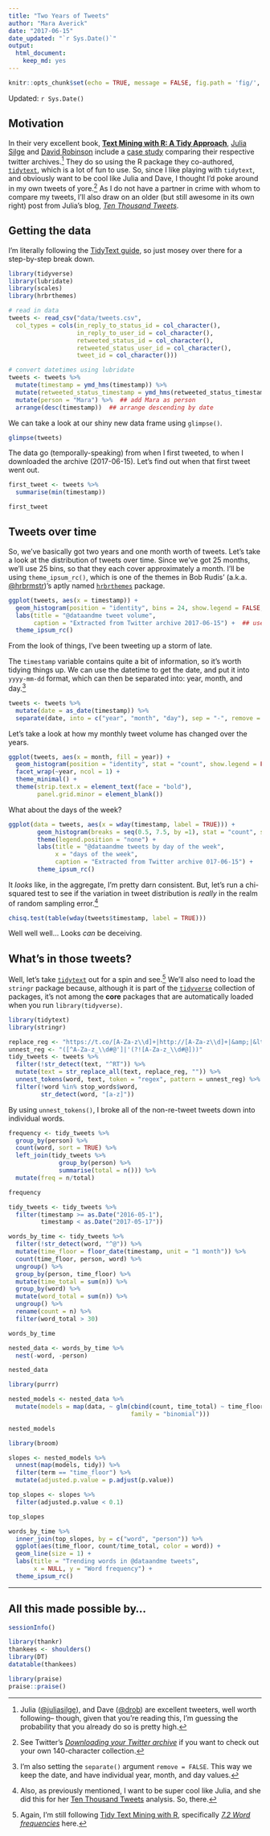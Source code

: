 ```yaml
---
title: "Two Years of Tweets"
author: "Mara Averick"
date: "2017-06-15"
date_updated: "`r Sys.Date()`"
output: 
  html_document:
    keep_md: yes
---
```


```r
knitr::opts_chunk$set(echo = TRUE, message = FALSE, fig.path = 'fig/', dev = 'png', dpi = 100, fig.retina = 2)
```

Updated: `r Sys.Date()`

## Motivation

In their very excellent book, [**Text Mining with R: A Tidy Approach**](http://tidytextmining.com/), [Julia Silge](http://juliasilge.com/) and [David Robinson](http://varianceexplained.org/) include a [case study](http://tidytextmining.com/twitter.html) comparing their respective twitter archives.[^1] They do so using the R package they co-authored, [`tidytext`](https://github.com/juliasilge/tidytext), which is a lot of fun to use. So, since I like playing with `tidytext`, and obviously want to be cool like Julia and Dave, I thought I'd poke around in my own tweets of yore.[^2] As I do not have a partner in crime with whom to compare my tweets, I'll also draw on an older (but still awesome in its own right) post from Julia's blog, [_Ten Thousand Tweets_](https://juliasilge.com/blog/ten-thousand-tweets/).

## Getting the data

I'm literally following the [TidyText guide](http://tidytextmining.com/twitter.html), so just mosey over there for a step-by-step break down.

```r
library(tidyverse)
library(lubridate)
library(scales)
library(hrbrthemes)
```

```r
# read in data
tweets <- read_csv("data/tweets.csv",
  col_types = cols(in_reply_to_status_id = col_character(),
                   in_reply_to_user_id = col_character(),
                   retweeted_status_id = col_character(),
                   retweeted_status_user_id = col_character(),
                   tweet_id = col_character()))

# convert datetimes using lubridate
tweets <- tweets %>%
  mutate(timestamp = ymd_hms(timestamp)) %>%
  mutate(retweeted_status_timestamp = ymd_hms(retweeted_status_timestamp)) %>%
  mutate(person = "Mara") %>%  ## add Mara as person
  arrange(desc(timestamp))  ## arrange descending by date
```

We can take a look at our shiny new data frame using `glimpse()`.

```r
glimpse(tweets)
```

The data go (temporally-speaking) from when I first tweeted, to when I downloaded the archive (2017-06-15). Let's find out when that first tweet went out. 

```r
first_tweet <- tweets %>%
  summarise(min(timestamp))

first_tweet
```

## Tweets over time

So, we've basically got two years and one month worth of tweets. Let's take a look at the distribution of tweets over time. Since we've got 25 months, we'll use 25 bins, so that they each cover approximately a month. I'll be using `theme_ipsum_rc()`, which is one of the themes in Bob Rudis' (a.k.a. [\@hrbrmstr](https://twitter.com/hrbrmstr))'s aptly named [`hrbrthemes`](https://hrbrmstr.github.io/hrbrthemes/) package. 

```r
ggplot(tweets, aes(x = timestamp)) +
  geom_histogram(position = "identity", bins = 24, show.legend = FALSE, color = "white", alpha = 0.9) +
  labs(title = "@dataandme tweet volume",
       caption = "Extracted from Twitter archive 2017-06-15") +  ## use labs w/ hrbrthemes
  theme_ipsum_rc()
```

From the look of things, I've been tweeting up a storm of late.

The `timestamp` variable contains quite a bit of information, so it's worth tidying things up. We can use the datetime to get the date, and put it into `yyyy-mm-dd` format, which can then be separated into: year, month, and day.[^3]


```r
tweets <- tweets %>%
  mutate(date = as_date(timestamp)) %>%
  separate(date, into = c("year", "month", "day"), sep = "-", remove = FALSE)
```

Let's take a look at how my monthly tweet volume has changed over the years.

```r
ggplot(tweets, aes(x = month, fill = year)) +
  geom_histogram(position = "identity", stat = "count", show.legend = FALSE, alpha = 0.9) +
  facet_wrap(~year, ncol = 1) +
  theme_minimal() +
  theme(strip.text.x = element_text(face = "bold"),
        panel.grid.minor = element_blank())
```

What about the days of the week?

```r
ggplot(data = tweets, aes(x = wday(timestamp, label = TRUE))) +
        geom_histogram(breaks = seq(0.5, 7.5, by =1), stat = "count", show.legend = FALSE, color = "white", alpha = 0.9) +
        theme(legend.position = "none") +
        labs(title = "@dataandme tweets by day of the week",
             x = "days of the week",
             caption = "Extracted from Twitter archive 017-06-15") +
        theme_ipsum_rc()
```

It _looks_ like, in the aggregate, I'm pretty darn consistent. But, let's run a chi-squared test to see if the variation in tweet distribution is _really_ in the realm of random sampling error.[^4]

```r
chisq.test(table(wday(tweets$timestamp, label = TRUE)))
```

Well well well... Looks _can_ be deceiving.

## What's in those tweets?

Well, let's take [`tidytext`](https://github.com/juliasilge/tidytext) out for a spin and see.[^word_freq] We'll also need to load the `stringr` package because, although it is part of the [`tidyverse`](http://tidyverse.org/) collection of packages, it's not among the **core** packages that are automatically loaded when you run `library(tidyverse)`.

```r
library(tidytext)
library(stringr)

replace_reg <- "https://t.co/[A-Za-z\\d]+|http://[A-Za-z\\d]+|&amp;|&lt;|&gt;|RT|https"
unnest_reg <- "([^A-Za-z_\\d#@']|'(?![A-Za-z_\\d#@]))"
tidy_tweets <- tweets %>% 
  filter(!str_detect(text, "^RT")) %>%
  mutate(text = str_replace_all(text, replace_reg, "")) %>%
  unnest_tokens(word, text, token = "regex", pattern = unnest_reg) %>%
  filter(!word %in% stop_words$word,
         str_detect(word, "[a-z]"))
```

By using `unnest_tokens()`, I broke all of the non-re-tweet tweets down into individual words.

```r
frequency <- tidy_tweets %>% 
  group_by(person) %>% 
  count(word, sort = TRUE) %>% 
  left_join(tidy_tweets %>% 
              group_by(person) %>% 
              summarise(total = n())) %>%
  mutate(freq = n/total)

frequency
```

```r
tidy_tweets <- tidy_tweets %>%
  filter(timestamp >= as.Date("2016-05-1"),
         timestamp < as.Date("2017-05-17"))
```

```r
words_by_time <- tidy_tweets %>%
  filter(!str_detect(word, "^@")) %>%
  mutate(time_floor = floor_date(timestamp, unit = "1 month")) %>%
  count(time_floor, person, word) %>%
  ungroup() %>%
  group_by(person, time_floor) %>%
  mutate(time_total = sum(n)) %>%
  group_by(word) %>%
  mutate(word_total = sum(n)) %>%
  ungroup() %>%
  rename(count = n) %>%
  filter(word_total > 30)

words_by_time
```

```r
nested_data <- words_by_time %>%
  nest(-word, -person) 

nested_data
```

```r
library(purrr)

nested_models <- nested_data %>%
  mutate(models = map(data, ~ glm(cbind(count, time_total) ~ time_floor, ., 
                                  family = "binomial")))

nested_models
```

```r
library(broom)

slopes <- nested_models %>%
  unnest(map(models, tidy)) %>%
  filter(term == "time_floor") %>%
  mutate(adjusted.p.value = p.adjust(p.value))
```

```r
top_slopes <- slopes %>% 
  filter(adjusted.p.value < 0.1)

top_slopes
```

```r
words_by_time %>%
  inner_join(top_slopes, by = c("word", "person")) %>%
  ggplot(aes(time_floor, count/time_total, color = word)) +
  geom_line(size = 1) +
  labs(title = "Trending words in @dataandme tweets", 
       x = NULL, y = "Word frequency") +
  theme_ipsum_rc()
```


----
## All this made possible by...

```r
sessionInfo()
```

```r
library(thankr)
thankees <- shoulders()
library(DT)
datatable(thankees)
```

```r
library(praise)
praise::praise()
```


[^1]: Julia ([\@juliasilge](https://twitter.com/juliasilge)), and Dave ([\@drob](https://twitter.com/drob)) are excellent tweeters, well worth following-- though, given that you're reading this, I'm guessing the probability that you already do so is pretty high.

[^2]: See Twitter's [_Downloading your Twitter archive_](https://support.twitter.com/articles/20170160#) if you want to check out your own 140-character collection.

[^3]: I'm also setting the `separate()` argument `remove = FALSE`. This way we keep the date, and have individual year, month, and day values.

[^4]: Also, as previously mentioned, I want to be super cool like Julia, and she did this for her [Ten Thousand Tweets](https://juliasilge.com/blog/ten-thousand-tweets/) analysis. So, there.

[^word_freq]: Again, I'm still following [Tidy Text Mining with R](http://tidytextmining.com), specifically [*7.2 Word frequencies*](http://tidytextmining.com/twitter.html#word-frequencies-1) here.
